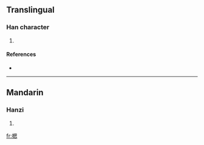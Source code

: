 ==Translingual==

===Han character===
{{Han char|rn=75|rad=木|as=09|sn=13|four=4693<sub>0</sub>|canj=木田心 (DWP)}}

# {{defn|Han|sort=木09}}

====References====
* {{Han ref|kx=0539.070|dkj=15125|hdz=21250.020|uh=6952|ud=26962|bh=DDF1|bd=56817}}

----

==Mandarin==

===Hanzi===
{{cmn-hanzi|pin=[[sī]] ([[si1]]), [[xiē]] ([[xie1]])|wg=ssu<sup>1</sup>, hsieh<sup>1</sup>}}

# {{defn|Mandarin}}

[[fr:楒]]